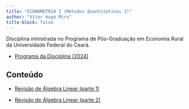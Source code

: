 ```yaml
---
title: "ECONOMETRIA I (Métodos Quantitativos I)"
author: "Vitor Hugo Miro"
title-block: false
---
```


Disciplina ministrada no Programa de Pós-Graduação em Economia Rural da Universidade Federal do Ceará.

-   [Programa da Disciplina (2024)](docs/docs_econometria/programa_2024.pdf)

## Conteúdo

-   [Revisão de Álgebra Linear (parte 1)](docs/docs_econometria/Revisao_ALp1.Rmd)

-   [Revisão de Álgebra Linear (parte 2)](docs/docs_econometria/Revisao_ALp2.Rmd)
